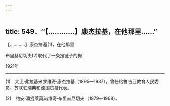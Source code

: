 ```yaml
---
---
---
```

title: 549．“【…………】康杰拉基，在他那里……”
---




【…………】康杰拉基(1)，在他那里

布里赫尼切夫(2)取代了一条拴链子的狗

1921年



* * *



(1)　大卫·弗拉基米罗维奇·康杰拉基（1895—1937），曾任格鲁吉亚教育人民委员、苏联驻瑞典和德国贸易代表。

(2)　约安·潘捷莱莫诺维奇·布里赫尼切夫（1879—1968）。